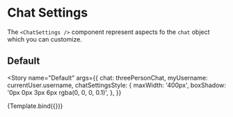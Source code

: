 

<Meta title="ChatEngine/ChatSettings" component={ChatSettings} />


# Chat Settings

The `<ChatSettings />` component represent aspects fo the `chat` object which you can customize.

## Default

<Story
  name="Default"
  args={{
    chat: threePersonChat,
    myUsername: currentUser.username,
    chatSettingsStyle: {
      maxWidth: '400px',
      boxShadow: '0px 0px 3px 6px rgba(0, 0, 0, 0.1)',
    },
  }}
>
  {Template.bind({})}
</Story>
